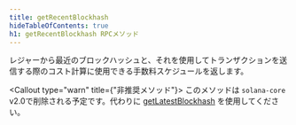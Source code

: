 ```yaml
---
title: getRecentBlockhash
hideTableOfContents: true
h1: getRecentBlockhash RPCメソッド
---
```


レジャーから最近のブロックハッシュと、それを使用してトランザクションを送信する際のコスト計算に使用できる手数料スケジュールを返します。

<Callout type="warn" title={"非推奨メソッド"}>
  このメソッドは `solana-core` v2.0で削除される予定です。代わりに
  [getLatestBlockhash](/docs/rpc/http/getlatestblockhash) を使用してください。
</Callout>
